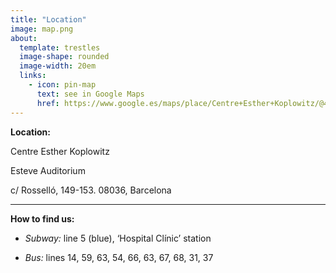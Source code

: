 ---
title: "Location"
image: map.png
about: 
  template: trestles
  image-shape: rounded
  image-width: 20em 
  links:
    - icon: pin-map
      text: see in Google Maps
      href: https://www.google.es/maps/place/Centre+Esther+Koplowitz/@41.3889194,2.1482118,17z/data=!3m1!4b1!4m6!3m5!1s0x12a4a28461d52191:0x95bb0dca9f0f7b41!8m2!3d41.3889154!4d2.1507867!16s%2Fg%2F11b6gjrssc?entry=ttu
---

**Location:**

Centre Esther Koplowitz

Esteve Auditorium

c/ Rosselló, 149-153. 08036, Barcelona

------------------------------------------------------------------------

**How to find us:**

-   *Subway:* line 5 (blue), 'Hospital Clínic' station

-   *Bus:* lines 14, 59, 63, 54, 66, 63, 67, 68, 31, 37
